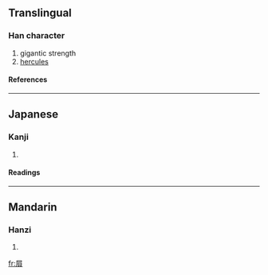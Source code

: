 {{see|屃}}

==Translingual==
===Han character===
{{Han char|rn=44|rad=尸|as=07|sn=10|four=|canj=尸月山金 (SBUC)}}
# gigantic strength
# [[hercules]]
====References====
{{Han ref|kx=0302.080|dkj=07713|dj=0599.210|hdz=20975.060|uh=5C53|ud=23635}}
----
==Japanese==
===Kanji===
{{ja-kanji|grade=|rs=尸07}}
# {{defn|Japanese}} 
====Readings====
{{ja-readings|on=[[き]] (ki)|kun=[[ねいき]] (neiki), [[いびき]] (ibiki)}}
----
==Mandarin==
===Hanzi===
{{cmn-hanzi|sim=屃|pin=[[xì]] ([[xi4]])|wg=hsi<sup>4</sup>}}
# {{defn|Mandarin}}

[[fr:屓]]